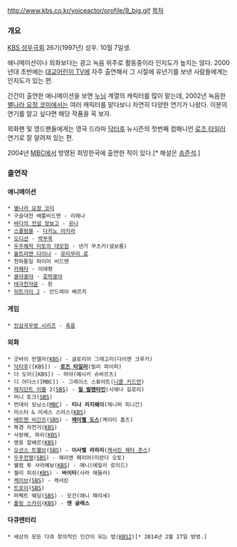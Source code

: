 http://www.kbs.co.kr/voiceactor/profile/9_big.gif
[[목차]]

=== 개요 ===
[[KBS 성우극회]] 26기(1997년) 성우. 10월 7일생.

애니메이션이나 외화보다는 광고 녹음 위주로 활동중이라 인지도가 높지는 않다. 2000년대 초반에는 [[대교어린이 TV]]에 자주 출연해서 그 시절에 유년기를 보낸 사람들에게는 인지도가 있는 편.

간간이 출연한 애니메이션을 보면 [[누님]] 계열의 캐릭터를 많이 맡는데, 2002년 녹음한 [[별나라 요정 코미]]에서는 여러 캐릭터를 맡다보니 자연히 다양한 연기가 나왔다. 이분의 연기를 알고 싶다면 해당 작품을 꼭 보자.

외화팬 및 영드팬들에게는 영국 드라마 [[닥터후]] 뉴시즌의 첫번째 컴패니언 [[로즈 타일러]] 연기로 잘 알려져 있는 편.

2004년 [[MBC]]에서 방영된 희망한국에 출연한 적이 있다.[* 해설은 [[송준석]].]

=== 출연작 ===
==== 애니메이션 ====
 * [[별나라 요정 코미]]
 * 구슬대전 배틀비드맨 - 리에나
 * [[바다의 전설 장보고]] - [[유나(바다의 전설 장보고)|유나]] 
 * [[스쿨럼블]] - [[다카노 아키라]]
 * [[오디션(만화)|오디션]] - [[박부옥]]
 * [[우주해적 미토의 대모험]] - 넨가 무츠키(설보름)
 * [[울트라맨 다이나]] - [[유미무라 료]]
 * 천하통일 파이어 비드맨
 * [[카페타]] - 이애령
 * [[쿵야쿵야]] - [[호박쿵야]]
 * [[태극천자문]] - 핀
 * [[히트가이 J]] - 안드레아 베르치

==== 게임 ====
 * [[진삼국무쌍 시리즈]] - [[축융]]

==== 외화 ====
 * 굿바이 만델라([[KBS]]) - 글로리아 그레고리(다이앤 크루거)
 * [[닥터후]]([KBS]) - '''[[로즈 타일러]]'''(빌리 파이퍼)
 * 더 도어([KBS]) - 마야(예시카 슈바르츠)
 * 디 아더스([MBC]) - 그레이스 스튜어트([[니콜 키드먼]])
 * [[레지던트 이블]] 2([[SBS]]) - '''[[질 발렌타인#s-7.1|질 발렌타인]]'''(시에나 길로리)
 * 머니 토크([[SBS]])
 * 먼데이 모닝스([[MBC]]) - '''티나 리지웨이'''(제니퍼 피니간)
 * 미스터 & 미세스 스미스([[KBS]])
 * [[배트맨 비긴즈]]([[SBS]]) - '''[[레이첼 도스]]'''(케이티 홈즈)
 * 북경 자전거([[KBS]])
 * 사랑해, 파리([[KBS]])
 * 영웅 알베르([[KBS]])
 * [[오션스 일레븐|오션스 트웰브]]([[SBS]]) - '''이사벨 라히리'''([[캐서린 제타 존스]])
 * [[우주전쟁]]([[SBS]]) - 매리앤 페리어(미란다 오토)
 * 웰컴 투 사라예보([[KBS]]) - 애니(에밀리 로이드)
 * 젤리 피쉬([[KBS]]) - '''바이타'''(사라 애들러)
 * [[케이브]]([[SBS]]) - 캐서린
 * [[트로이]]([[SBS]])
 * 퍼펙트 웨딩([[SBS]]) - 모건(애니 패리세)
 * [[폴링 스카이]]([[KBS]]) - '''앤 글래스'''

==== 다큐멘터리 ====
 * 세상의 모든 다큐 창의적인 인간이 되는 법([[KBS2]])[* 2014년 2월 27일 방영.]

